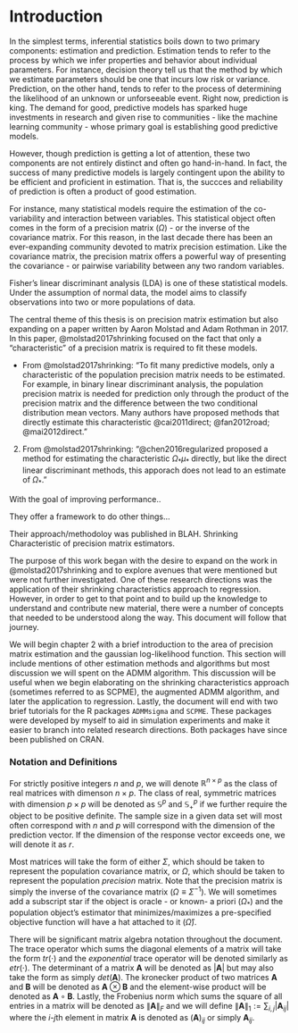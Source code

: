 
# Introduction {#intro}

In the simplest terms, inferential statistics boils down to two primary components: estimation and prediction. Estimation tends to refer to the process by which we infer properties and behavior about individual parameters. For instance, decision theory tell us that the method by which we estimate parameters should be one that incurs low risk or variance. Prediction, on the other hand, tends to refer to the process of determining the likelihood of an unknown or unforseeable event. Right now, prediction is king. The demand for good, predictive models has sparked huge investments in research and given rise to communities - like the machine learning community - whose primary goal is establishing good predictive models.

However, though prediction is getting a lot of attention, these two components are not entirely distinct and often go hand-in-hand. In fact, the success of many predictive models is largely contingent upon the ability to be efficient and proficient in estimation. That is, the succces and reliability of prediction is often a product of good estimation.

For instance, many statistical models require the estimation of the co-variability and interaction between variables. This statistical object often comes in the form of a precision matrix ($\Omega$) - or the inverse of the covariance matrix. For this reason, in the last decade there has been an ever-expanding community devoted to matrix precision estimation. Like the covariance matrix, the precision matrix offers a powerful way of presenting the covariance - or pairwise variability between any two random variables.

Fisher's linear discriminant analysis (LDA) is one of these statistical models. Under the assumption of normal data, the model aims to classify observations into two or more populations of data. 

The central theme of this thesis is on precision matrix estimation but also expanding on a paper written by Aaron Molstad and Adam Rothman in 2017. In this paper, @molstad2017shrinking focused on the fact that only a "characteristic" of a precision matrix is required to fit these models.

- From @molstad2017shrinking: "To fit many predictive models, only a characteristic of the population precision matrix needs to be estimated. For example, in binary linear discriminant analysis, the population precision matrix is needed for prediction only through the product of the precision matrix and the difference between the two conditional distribution mean vectors. Many authors have proposed methods that directly estimate this characteristic @cai2011direct; @fan2012road; @mai2012direct."

2. From @molstad2017shrinking: "@chen2016regularized proposed a method for estimating the characteristic $\Omega_{*}\mu_{*}$ directly, but like the direct linear discriminant methods, this apporach does not lead to an estimate of $\Omega_{*}$."

With the goal of improving performance..

They offer a framework to do other things...

Their approach/methodoloy was published in BLAH. Shrinking Characteristic of precision matrix estimators.


The purpose of this work began with the desire to expand on the work in @molstad2017shrinking and to explore avenues that were mentioned but were not further investigated. One of these research directions was the application of their shrinking characteristics approach to regression. However, in order to get to that point and to build up the knowledge to understand and contribute new material, there were a number of concepts that needed to be understood along the way. This document will follow that journey.

We will begin chapter 2 with a brief introduction to the area of precision matrix estimation and the gaussian log-likelihood function. This section will include mentions of other estimation methods and algorithms but most discussion we will spent on the ADMM algorithm. This discussion will be useful when we begin elaborating on the shrinking characteristics approach (sometimes referred to as SCPME), the augmented ADMM algorithm, and later the application to regression. Lastly, the document will end with two brief tutorials for the R packages `ADMMsigma` and `SCPME`. These packages were developed by myself to aid in simulation experiments and make it easier to branch into related research directions. Both packages have since been published on CRAN.



### Notation and Definitions

For strictly positive integers $n$ and $p$, we will denote $\mathbb{R}^{n \times p}$ as the class of real matrices with dimenson $n \times p$. The class of real, symmetric matrices with dimension $p \times p$ will be denoted as $\mathbb{S}^{p}$ and $\mathbb{S}^{p}_{+}$ if we further require the object to be positive definite. The sample size in a given data set will most often correspond with $n$ and $p$ will correspond with the dimension of the prediction vector. If the dimension of the response vector exceeds one, we will denote it as $r$.

Most matrices will take the form of either $\Sigma$, which should be taken to represent the population covariance matrix, or $\Omega$, which should be taken to represent the population *precision* matrix. Note that the precision matrix is simply the inverse of the covariance matrix ($\Omega \equiv \Sigma^{-1}$). We will sometimes add a subscript star if the object is oracle - or known- a priori ($\Omega_{*}$) and the population object's estimator that minimizes/maximizes a pre-specified objective function will have a hat attached to it ($\hat{\Omega}$).

There will be significant matrix algebra notation throughout the document. The trace operator which sums the diagonal elements of a matrix will take the form $tr\left(\cdot\right)$ and the *exponential* trace operator will be denoted similarly as $etr\left(\cdot\right)$. The determinant of a matrix $\mathbf{A}$ will be denoted as $\left|\mathbf{A}\right|$ but may also take the form as simply $det\left(\mathbf{A}\right)$. The kronecker product of two matrices $\mathbf{A}$ and $\mathbf{B}$ will be denoted as $\mathbf{A} \otimes \mathbf{B}$ and the element-wise product will be denoted as $\mathbf{A} \circ \mathbf{B}$. Lastly, the Frobenius norm which sums the square of all entries in a matrix will be denoted as $\left\|\mathbf{A}\right\|_{F}$ and we will define $\left\|\mathbf{A}\right\|_{1} := \sum_{i, j}\left|\mathbf{A}_{ij}\right|$ where the $i$-$j$th element in matrix $\mathbf{A}$ is denoted as $\left(\mathbf{A}\right)_{ij}$ or simply $\mathbf{A}_{ij}$.
